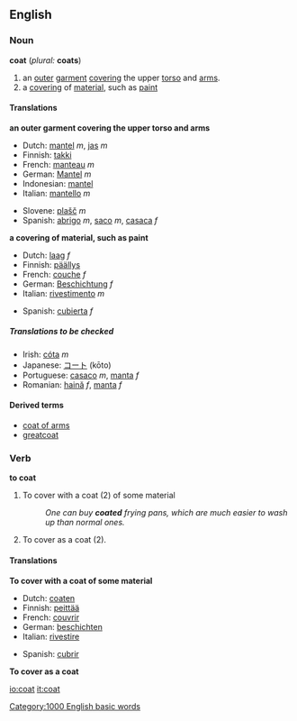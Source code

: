 ==English==
=== Noun ===
'''coat''' (''plural:'' '''coats''')

#an [[outer]] [[garment]] [[cover]]ing the upper [[torso]] and [[arms]].
#a [[covering]] of [[material]], such as [[paint]]

==== Translations====
'''an outer garment covering the upper torso and arms'''
{{top}}
*Dutch: [[mantel]] ''m'', [[jas]] ''m''
*Finnish: [[takki]]
*French: [[manteau]] ''m''
*German: [[Mantel]] ''m''
*Indonesian: [[mantel]]
*Italian: [[mantello]] ''m''
{{mid}}
*Slovene: [[plašč]] ''m''
*Spanish: [[abrigo]] ''m'', [[saco]] ''m'', [[casaca]] ''f''
{{bottom}}

'''a covering of material, such as paint'''
{{top}}
*Dutch: [[laag]] ''f''
*Finnish: [[päällys]]
*French: [[couche]] ''f''
*German: [[Beschichtung]] ''f''
*Italian: [[rivestimento]] ''m''
{{mid}}
*Spanish: [[cubierta]] ''f''
{{bottom}}

=====Translations to be checked=====
{{checktrans}}
*Irish: [[cóta]] ''m''
*Japanese: [[コート]] (kōto)
*Portuguese: [[casaco]] ''m'', [[manta]] ''f''
*Romanian: [[haină]] ''f'', [[manta]] ''f''

====Derived terms====
*[[coat of arms]]
*[[greatcoat]]

=== Verb ===
'''to coat'''

#To cover with a coat (2) of some material
#:''One can buy '''coated''' frying pans, which are much easier to wash up than normal ones.''
#To cover as a coat (2).

====Translations====
'''To cover with a coat of some material'''
{{top}}
*Dutch: [[coaten]]
*Finnish: [[peittää]]
*French: [[couvrir]]
*German: [[beschichten]]
*Italian: [[rivestire]]
{{mid}}
*Spanish: [[cubrir]]
{{bottom}}


'''To cover as a coat'''
{{top}}
{{mid}}
{{bottom}}

[[Category:1000 English basic words]]

[[io:coat]]
[[it:coat]]